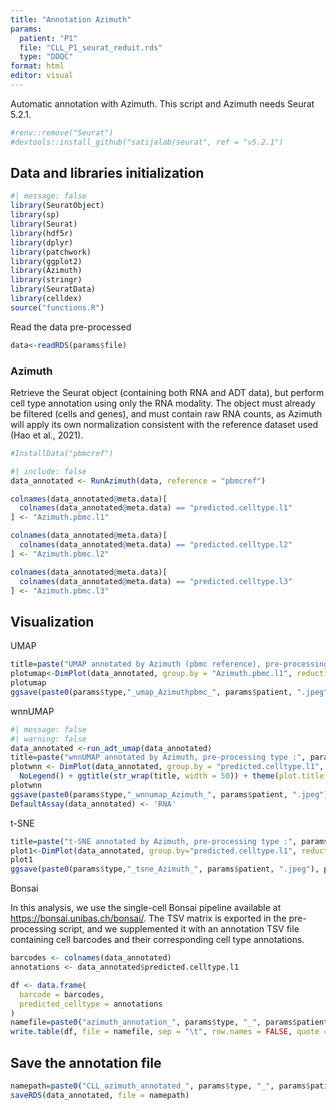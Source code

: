 ```yaml
---
title: "Annotation Azimuth"
params: 
  patient: "P1"
  file: "CLL_P1_seurat_reduit.rds"
  type: "DDQC"
format: html
editor: visual
---
```


Automatic annotation with Azimuth. This script and Azimuth needs Seurat 5.2.1.

```r
#renv::remove("Seurat")
#devtools::install_github("satijalab/seurat", ref = "v5.2.1")
```

## Data and libraries initialization

```r
#| message: false
library(SeuratObject)
library(sp)
library(Seurat)
library(hdf5r)
library(dplyr)
library(patchwork)
library(ggplot2)
library(Azimuth)
library(stringr)
library(SeuratData)
library(celldex)
source("functions.R")
```

Read the data pre-processed

```r
data<-readRDS(params$file)
```

### Azimuth

Retrieve the Seurat object (containing both RNA and ADT data), but perform cell type annotation using only the RNA modality. The object must already be filtered (cells and genes), and must contain raw RNA counts, as Azimuth will apply its own normalization consistent with the reference dataset used (Hao et al., 2021).

```r
#InstallData("pbmcref")
```

```r
#| include: false
data_annotated <- RunAzimuth(data, reference = "pbmcref")

colnames(data_annotated@meta.data)[
  colnames(data_annotated@meta.data) == "predicted.celltype.l1"
] <- "Azimuth.pbmc.l1"

colnames(data_annotated@meta.data)[
  colnames(data_annotated@meta.data) == "predicted.celltype.l2"
] <- "Azimuth.pbmc.l2"

colnames(data_annotated@meta.data)[
  colnames(data_annotated@meta.data) == "predicted.celltype.l3"
] <- "Azimuth.pbmc.l3"
```

## Visualization

UMAP

```r
title=paste("UMAP annotated by Azimuth (pbmc reference), pre-processing type :", params$type, ", patient", params$patient)
plotumap<-DimPlot(data_annotated, group.by = "Azimuth.pbmc.l1", reduction = "umap", label = TRUE, repel = TRUE, label.size = 2.5) + ggtitle(str_wrap(title, width = 50)) + theme(plot.title = element_text(size = 10, hjust = 0.5))
plotumap
ggsave(paste0(params$type,"_umap_Azimuthpbmc_", params$patient, ".jpeg"), plotumap)
```

wnnUMAP

```r
#| message: false
#| warning: false
data_annotated <-run_adt_umap(data_annotated)
title=paste("wnnUMAP annotated by Azimuth, pre-processing type :", params$type, ", patient", params$patient)
plotwnn <- DimPlot(data_annotated, group.by = "predicted.celltype.l1", reduction = 'wnn.umap', label = TRUE, repel = TRUE, label.size = 2.5) + 
  NoLegend() + ggtitle(str_wrap(title, width = 50)) + theme(plot.title = element_text(size = 10, hjust = 0.5))
plotwnn
ggsave(paste0(params$type,"_wnnumap_Azimuth_", params$patient, ".jpeg"), plotwnn)
DefaultAssay(data_annotated) <- 'RNA'
```

t-SNE

```r
title=paste("t-SNE annotated by Azimuth, pre-processing type :", params$type, ", patient", params$patient)
plot1<-DimPlot(data_annotated, group.by="predicted.celltype.l1", reduction = 'tsne', label = TRUE, repel = TRUE, label.size = 2.5) + ggtitle(str_wrap(title, width = 50)) + theme(plot.title = element_text(size = 10, hjust = 0.5))
plot1
ggsave(paste0(params$type,"_tsne_Azimuth_", params$patient, ".jpeg"), plot1)
```

Bonsai

In this analysis, we use the single-cell Bonsai pipeline available at <https://bonsai.unibas.ch/bonsai/>. The TSV matrix is exported in the pre-processing script, and we supplemented it with an annotation TSV file containing cell barcodes and their corresponding cell type annotations.

```r
barcodes <- colnames(data_annotated)
annotations <- data_annotated$predicted.celltype.l1

df <- data.frame(
  barcode = barcodes,
  predicted_celltype = annotations
)
namefile=paste0("azimuth_annotation_", params$type, "_", params$patient, ".tsv")
write.table(df, file = namefile, sep = "\t", row.names = FALSE, quote = FALSE)
```

## Save the annotation file

```r
namepath=paste0("CLL_azimuth_annotated_", params$type, "_", params$patient, ".rds")
saveRDS(data_annotated, file = namepath)
```
